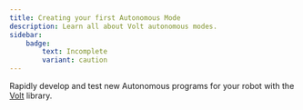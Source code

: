 ```yaml
---
title: Creating your first Autonomous Mode
description: Learn all about Volt autonomous modes.
sidebar:
    badge: 
        text: Incomplete
        variant: caution
---
```


Rapidly develop and test new Autonomous programs for your robot with the [Volt](../../api/Volt) library.